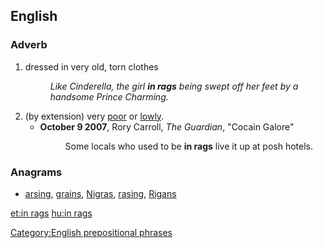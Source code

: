 ==English==
===Adverb===
{{en-adv|pos=[[in]] [[rags]]|-}}

#dressed in very old, torn clothes
#:''Like Cinderella, the girl '''in rags''' being swept off her feet by a handsome Prince Charming.''
#(by extension) very [[poor]] or [[lowly]].
#*'''October 9 2007''',  Rory Carroll, ''The Guardian'', "Cocain Galore"
#*:Some locals who used to be '''in rags''' live it up at posh hotels.

===Anagrams===
* [[arsing#English|arsing]], [[grains#English|grains]], [[Nigras#English|Nigras]], [[rasing#English|rasing]], [[Rigans#English|Rigans]]

[[Category:English prepositional phrases]]

[[et:in rags]]
[[hu:in rags]]